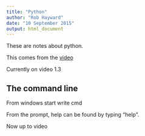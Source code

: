 ```yaml
---
title: "Python"
author: "Rob Hayward"
date: "10 September 2015"
output: html_document
---
```

These are notes about python. 

This comes from the [video](https://www.packtpub.com/packtlib/video/Big-Data-and-Business-Intelligence/9781783988969/5109/5285/)

Currently on video 1.3

## The command line
From windows start write cmd

From the prompt, help can be found by typing "help". 

Now up to video 



